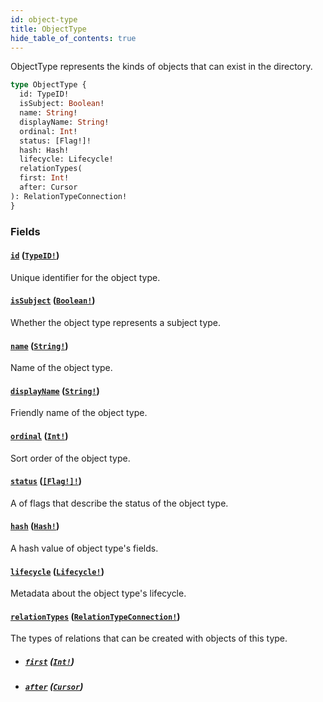 ```yaml
---
id: object-type
title: ObjectType
hide_table_of_contents: true
---
```



ObjectType represents the kinds of objects that can exist in the directory.

```graphql
type ObjectType {
  id: TypeID!
  isSubject: Boolean!
  name: String!
  displayName: String!
  ordinal: Int!
  status: [Flag!]!
  hash: Hash!
  lifecycle: Lifecycle!
  relationTypes(
  first: Int!
  after: Cursor
): RelationTypeConnection!
}
```


### Fields

#### [`id`](#) ([`TypeID!`](/docs/directory-api-reference/schema/common/scalars/type-id))

Unique identifier for the object type.


#### [`isSubject`](#) ([`Boolean!`](/docs/directory-api-reference/schema/common/scalars/boolean))

Whether the object type represents a subject type.


#### [`name`](#) ([`String!`](/docs/directory-api-reference/schema/common/scalars/string))

Name of the object type.


#### [`displayName`](#) ([`String!`](/docs/directory-api-reference/schema/common/scalars/string))

Friendly name of the object type.


#### [`ordinal`](#) ([`Int!`](/docs/directory-api-reference/schema/common/scalars/int))

Sort order of the object type.


#### [`status`](#) ([`[Flag!]!`](/docs/directory-api-reference/schema/common/enums/flag))

A of flags that describe the status of the object type.


#### [`hash`](#) ([`Hash!`](/docs/directory-api-reference/schema/common/scalars/hash))

A hash value of object type's fields.


#### [`lifecycle`](#) ([`Lifecycle!`](/docs/directory-api-reference/schema/common/objects/lifecycle))

Metadata about the object type's lifecycle.


#### [`relationTypes`](#) ([`RelationTypeConnection!`](/docs/directory-api-reference/schema/relation-types/objects/relation-type-connection))

The types of relations that can be created with objects of this type.
- ##### [`first`](#) ([`Int!`](/docs/directory-api-reference/schema/common/scalars/int))




- ##### [`after`](#) ([`Cursor`](/docs/directory-api-reference/schema/common/scalars/cursor))






